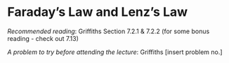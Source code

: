 # Faraday's Law and Lenz's Law

*Recommended reading*: Griffiths Section 7.2.1 & 7.2.2 (for some bonus reading - check out 7.13)

*A problem to try before attending the lecture*: Griffiths [insert problem no.]